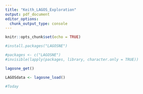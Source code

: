 ```yaml
---
title: "Keith_LAGOS_Exploration"
output: pdf_document
editor_options: 
  chunk_output_type: console
---
```


```r
knitr::opts_chunk$set(echo = TRUE)
```


```r
#install.packages("LAGOSNE")

#packages <- c("LAGOSNE")
#invisible(lapply(packages, library, character.only = TRUE)) 

lagosne_get()

LAGOSdata <- lagosne_load()

```

```r
#Today
```

